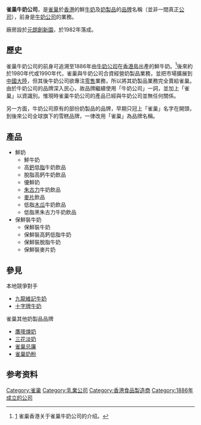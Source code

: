 '''雀巢牛奶公司'''，是[[雀巢|雀巢]]於[[香港|香港]]的鮮[[牛奶|牛奶]]及[[奶製品|奶製品]]的[[品牌|品牌]]名稱（並非一間真正[[公司|公司]]），前身是[[牛奶國際有限公司|牛奶公司]]的業務。

廠房設於[[元朗創新園|元朗創新園]]，於1982年落成。

== 歷史 ==
{{seealso|牛奶國際}}
雀巢牛奶公司的前身可追溯至1886年由[[牛奶公司|牛奶公司]]在[[香港島|香港島]]出產的鮮牛奶。<ref>[http://www.nestle.com.hk/brands/milk/dairyfarm] {{Wayback|url=http://www.nestle.com.hk/brands/milk/dairyfarm |date=20201021080411 }}雀巢香港关于雀巢牛奶公司的介绍。</ref>後來約於1980年代或1990年代，雀巢與牛奶公司合資經營奶製品業務，並把市場擴展到[[中國大陸|中國大陸]]，但其後牛奶公司欲專注[[零售|零售]]業務，所以將其奶製品業務完全賣給雀巢。由於牛奶公司的品牌深入民心，故品牌繼續使用「牛奶公司」一詞，並加上「雀巢」以資識別。惟現時雀巢牛奶公司的產品已經與牛奶公司並無任何關係。

另一方面，牛奶公司原有的部份奶製品的品牌，早期只冠上「雀巢」名字在開頭，到後來公司全球旗下的雪糕品牌，一律改用「雀巢」為品牌名稱。

== 產品 ==
*鮮奶
**鮮牛奶
**高[[鈣|鈣]]低[[脂|脂]]牛奶飲品
**脫脂高鈣牛奶飲品
**優鮮奶
**[[朱古力|朱古力]]牛奶飲品
**[[麥片|麥片]]飲品
**低脂[[木瓜|木瓜]]牛奶飲品
**低脂黑朱古力牛奶飲品
*保鮮裝牛奶
**保鮮裝牛奶
**保鮮裝高鈣低脂牛奶
**保鮮裝脫脂牛奶
**保鮮裝麥片奶

== 參見 ==
;本地競爭對手
*[[九龍維記牛奶|九龍維記牛奶]]
*[[十字牌牛奶|十字牌牛奶]]
;雀巢其他奶製品品牌
*[[鷹嘜煉奶|鷹嘜煉奶]]
*[[三花淡奶|三花淡奶]]
*[[雀巢忌廉|雀巢忌廉]]
*[[雀巢奶粉|雀巢奶粉]]

== 参考资料 ==
<references />

{{HK-company-stub}}

[[Category:雀巢|Category:雀巢]]
[[Category:乳業公司|Category:乳業公司]]
[[Category:香港食品製造商|Category:香港食品製造商]]
[[Category:1886年成立的公司|Category:1886年成立的公司]]